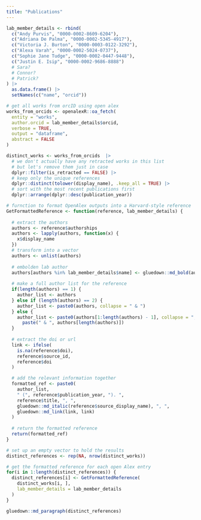 ```yaml
---
title: "Publications"
---
```


```r

lab_member_details <- rbind(
  c("Andy Purvis", "0000-0002-8609-6204"),
  c("Adriana De Palma", "0000-0002-5345-4917"),
  c("Victoria J. Burton", "0000-0003-0122-3292"),
  c("Alexa Varah", "0000-0002-5024-0737"),
  c("Sophie Jane Tudge", "0000-0002-0447-9448"),
  c("Justin E. Isip", "0000-0002-9686-8888")
  # Sara?
  # Connor?
  # Patrick?
) |>
  as.data.frame() |>
  setNames(c("name", "orcid"))

# get all works from orcID using open alex
works_from_orcids <- openalexR::oa_fetch(
  entity = "works",
  author.orcid = lab_member_details$orcid,
  verbose = TRUE,
  output = "dataframe",
  abstract = FALSE
)

distinct_works <- works_from_orcids  |>
  # we don't actually have any retracted works in this list
  # but let's remove them just in case
  dplyr::filter(is_retracted == FALSE) |>
  # keep only the unique references
  dplyr::distinct(tolower(display_name), .keep_all = TRUE) |>
  # sort with the most recent publications first
  dplyr::arrange(dplyr::desc(publication_year))
```

```r

# furnction to format OpenAlex outputs into a Harvard-style reference
GetFormattedReference <- function(reference, lab_member_details) {
  
  # extract the authors
  authors <- reference$authorships
  authors <- lapply(authors, function(x) {
    x$display_name
  })
  # transform into a vector
  authors <- unlist(authors)
  
  # embolden lab author
  authors[authors %in% lab_member_details$name] <- gluedown::md_bold(authors[authors %in% lab_member_details$name])
  
  # make a full author list for the reference
  if(length(authors) == 1) {
    author_list <- authors
  } else if (length(authors) == 2) {
    author_list <- paste0(authors, collapse = " & ")
  } else {
    author_list <- paste0(authors[1:length(authors) - 1], collapse = ", ") |>
      paste(" & ", authors[length(authors)])
  }
  
  # extract the doi or url
  link <- ifelse(
    is.na(reference$doi),
    reference$source_id,
    reference$doi
  )

  # add the relevant information together
  formatted_ref <- paste0(
    author_list,
    " (", reference$publication_year, "). ",
    reference$title, ", ",
    gluedown::md_italic(reference$source_display_name), ", ",
    gluedown::md_link(link, link)
  )
  
  # return the formatted reference
  return(formatted_ref)
}

# set up an empty vector to hold the results
distinct_references <- rep(NA, nrow(distinct_works))

# get the formatted reference for each open Alex entry
for(i in 1:length(distinct_references)) {
  distinct_references[i] <- GetFormattedReference(
    distinct_works[i, ],
    lab_member_details = lab_member_details
  )
}

```


```r
gluedown::md_paragraph(distinct_references)
```

